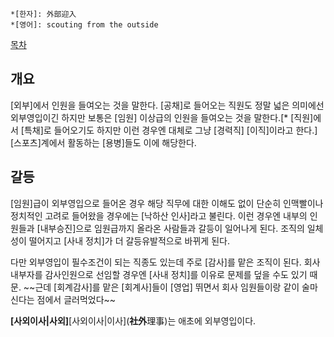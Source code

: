  *[한자]: 外部迎入
 *[영어]: scouting from the outside

[[목차]]
== 개요 ==
[외부]에서 인원을 들여오는 것을 말한다. [공채]로 들어오는 직원도 정말 넓은 의미에선 외부영입이긴 하지만 보통은 [임원] 이상급의 인원을 들여오는 것을 말한다.[* [직원]에서 [특채]로 들어오기도 하지만 이런 경우엔 대체로 그냥 [경력직] [이직]이라고 한다.] [스포츠]계에서 활동하는 [용병]들도 이에 해당한다.
== 갈등 ==
[임원]급이 외부영입으로 들어온 경우 해당 직무에 대한 이해도 없이 단순히 인맥빨이나 정치적인 고려로 들어왔을 경우에는 [낙하산 인사]라고 불린다. 이런 경우엔 내부의 인원들과 [내부승진]으로 임원급까지 올라온 사람들과 갈등이 일어나게 된다. 조직의 일체성이 떨어지고 [사내 정치]가 더 갈등유발적으로 바뀌게 된다.

다만 외부영입이 필수조건이 되는 직종도 있는데 주로 [감사]를 맡은 조직이 된다. 회사 내부자를 감사인원으로 선임할 경우엔 [사내 정치]를 이유로 문제를 덮을 수도 있기 때문. ~~근데 [회계감사]를 맡은 [회계사]들이 [영업] 뛰면서 회사 임원들이랑 같이 술마신다는 점에서 글러먹었다~~

'''[사외이사|사외]'''[사외이사|이사]('''社外'''理事)는 애초에 외부영입이다. 
